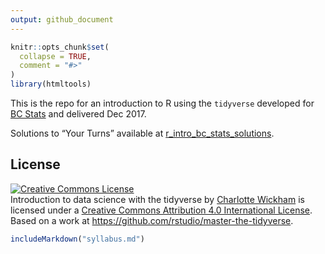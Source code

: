 ```yaml
---
output: github_document
---
```


<!-- README.md is generated from README.Rmd. Please edit that file -->

```r
knitr::opts_chunk$set(
  collapse = TRUE,
  comment = "#>"
)
library(htmltools)
```

This is the repo for an introduction to R using the `tidyverse` developed for [BC Stats](https://www2.gov.bc.ca/gov/content/data/about-data-management/bc-stats) and delivered Dec 2017.


Solutions to "Your Turns" available at [r_intro_bc_stats_solutions](https://github.com/cwickham/r_intro_bc_stats_solutions).

## License

<a rel="license" href="http://creativecommons.org/licenses/by/4.0/"><img alt="Creative Commons License" style="border-width:0" src="https://i.creativecommons.org/l/by/4.0/88x31.png" /></a><br /><span xmlns:dct="http://purl.org/dc/terms/" property="dct:title">Introduction to data science with the tidyverse</span> by <a xmlns:cc="http://creativecommons.org/ns#" href="https://github.com/cwickham/r_intro_bc_stats" property="cc:attributionName" rel="cc:attributionURL">Charlotte Wickham</a> is licensed under a <a rel="license" href="http://creativecommons.org/licenses/by/4.0/">Creative Commons Attribution 4.0 International License</a>.<br />Based on a work at <a xmlns:dct="http://purl.org/dc/terms/" href="https://github.com/rstudio/master-the-tidyverse" rel="dct:source">https://github.com/rstudio/master-the-tidyverse</a>.

```r
includeMarkdown("syllabus.md")
```

